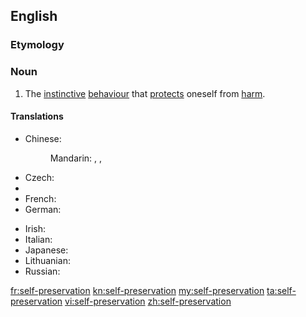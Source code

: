 ==English==

===Etymology===
{{prefix|self|preservation}}

===Noun===
{{wikipedia}}
{{en-noun|-}}

# The [[instinctive]] [[behaviour]] that [[protect]]s oneself from [[harm]].

====Translations====
{{trans-top|self-preservation}}
* Chinese:
*: Mandarin: {{t|cmn|自我保護|sc=Hani}}, {{t|cmn|自我保护|tr=zìwǒ bǎohù|sc=Hani}}, {{t|cmn|自保|tr=zìbǎo|sc=Hani}}
* Czech: {{t-|cs|sebezáchova|f}}
* {{trreq|fi}}
* French: {{t+|fr|autoconservation|f}}
* German: {{t-|de|Selbsterhaltung|f}}
{{trans-mid}}
* Irish: {{t-|ga|féinchaomhnú|m}}
* Italian: {{t-|it|autoconservazione|f}}
* Japanese: {{t-|ja|自己保存|tr=しこほぞん, jiko-hozon|sc=Jpan}}
* Lithuanian: {{t-|lt|savisauga|f}}
* Russian: {{t+|ru|самосохранение|n|tr=samosoxranénije|sc=Cyrl}}
{{trans-bottom}}

[[fr:self-preservation]]
[[kn:self-preservation]]
[[my:self-preservation]]
[[ta:self-preservation]]
[[vi:self-preservation]]
[[zh:self-preservation]]